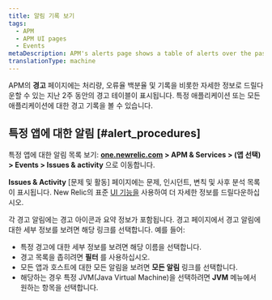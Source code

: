 ```yaml
---
title: 알림 기록 보기
tags:
  - APM
  - APM UI pages
  - Events
metaDescription: APM's alerts page shows a table of alerts over the past two weeks that you can drill down into for details.
translationType: machine
---
```


APM의 **경고** 페이지에는 처리량, 오류율 백분율 및 기록을 비롯한 자세한 정보로 드릴다운할 수 있는 지난 2주 동안의 경고 테이블이 표시됩니다. 특정 애플리케이션 또는 모든 애플리케이션에 대한 경고 기록을 볼 수 있습니다.

## 특정 앱에 대한 알림 [#alert_procedures]

특정 앱에 대한 알림 목록 보기: **[one.newrelic.com](https://one.newrelic.com/all-capabilities) > APM & Services > (앱 선택) > Events > Issues & activity** 으로 이동합니다.

**Issues & Activity** \[문제 및 활동] 페이지에는 문제, 인시던트, 변칙 및 사후 분석 목록이 표시됩니다. New Relic의 표준 [UI 기능을](/docs/new-relic-solutions/new-relic-one/introduction-new-relic-platform) 사용하여 더 자세한 정보를 드릴다운하십시오.

각 경고 알림에는 경고 아이콘과 요약 정보가 포함됩니다. 경고 페이지에서 경고 알림에 대한 세부 정보를 보려면 해당 링크를 선택합니다. 예를 들어:

* 특정 경고에 대한 세부 정보를 보려면 해당 이름을 선택합니다.
* 경고 목록을 좁히려면 **필터** 를 사용하십시오.
* 모든 앱과 호스트에 대한 모든 알림을 보려면 **모든 알림** 링크를 선택합니다.
* 해당하는 경우 특정 JVM(Java Virtual Machine)을 선택하려면 **JVM** 메뉴에서 원하는 항목을 선택합니다.